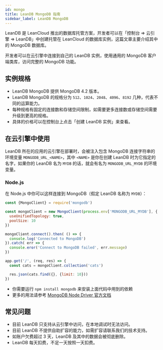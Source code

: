 ```yaml
---
id: mongo
title: LeanDB MongoDB 指南
sidebar_label: LeanDB MongoDB
---
```




LeanDB 是 LeanCloud 推出的数据库托管方案，开发者可以在「控制台 => 云引擎 => LeanDB」中创建托管在 LeanCloud 的数据库实例，这篇文章主要介绍其中的 MongoDB 数据库。

开发者可以在云引擎中连接到自己的 LeanDB 实例，使用通用的 MongoDB 客户端类库，访问完整的 MongoDB 功能。

## 实例规格

- LeanDB MongoDB 提供 MongoDB 4.2 版本。
- LeanDB MongoDB 的规格分为 `512`、`1024`、`2048`、`4096`、`8192` 几种，代表不同的运算能力。
- 每种规格有固定的连接数和存储空间限制，如需要更多连接数或存储空间需要升级到更高的规格。
- 具体的价格可以在控制台上点击「创建 LeanDB 实例」来查看。

## 在云引擎中使用

LeanDB 所在的应用的云引擎在部署时，会被注入包含 MongoDB 连接字符串的环境变量 `MONGODB_URL_<NAME>`，其中 `<NAME>` 是你在创建 LeanDB 时为它指定的名字，如果你的 LeanDB 名为 `MYDB` 的话，就会有名为 `MONGODB_URL_MYDB` 的环境变量。

### Node.js

在 Node.js 中你可以这样连接到 MongoDB（假定 LeanDB 名称为 `MYDB`）：

```javascript
const {MongoClient} = require('mongodb')

const mongoClient = new MongoClient(process.env['MONGODB_URL_MYDB'], {
  useUnifiedTopology: true,
  poolSize: 10
})

mongoClient.connect().then( () => {
  console.log('Connected to MongoDB')
}).catch( err => {
  console.eror('Connect to MongoDB failed', err.message)
})

app.get('/', (req, res) => {
  const cats = mongoClient.collection('cats')

  res.json(cats.find({}, {limit: 10}))
})
```

- 你需要运行 `npm install mongodb` 来安装上面代码中用到的依赖
- 更多的用法请参考 [MongoDB Node Driver 官方文档](https://docs.mongodb.com/drivers/node/)

## 常见问题

- 目前 LeanDB 只支持从云引擎中访问，在本地调试时无法访问。
- 目前 LeanDB 不提供自助扩容的能力，如需扩容请联系我们的技术支持。
- 如账户欠费超过 3 天，LeanDB 及其中的数据会被彻底删除。
- LeanDB 每天扣费，不足一天按照一天扣费。
